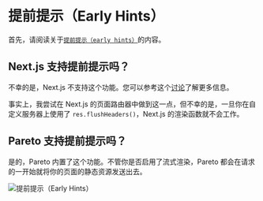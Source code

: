 # 提前提示（Early Hints）

首先，请阅读关于[`提前提示（early hints）`](https://developer.chrome.com/docs/web-platform/early-hints)的内容。

## Next.js 支持提前提示吗？

不幸的是，Next.js 不支持这个功能。您可以参考这个[讨论](https://github.com/vercel/next.js/discussions/36089)了解更多信息。

事实上，我尝试在 Next.js 的页面路由器中做到这一点，但不幸的是，一旦你在自定义服务器上使用了 `res.flushHeaders()`，Next.js 的渲染函数就不会工作。

## Pareto 支持提前提示吗？

是的，Pareto 内置了这个功能。不管你是否启用了流式渲染，Pareto 都会在请求的一开始就将你的页面的静态资源发送出去。

![提前提示（Early Hints）](/early-hints.png)
